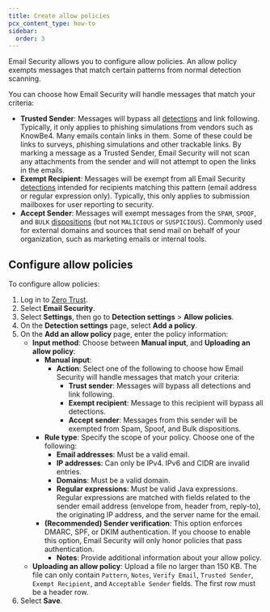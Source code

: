 ```yaml
---
title: Create allow policies
pcx_content_type: how-to
sidebar:
  order: 3
---
```


Email Security allows you to configure allow policies. An allow policy exempts messages that match certain patterns from normal detection scanning.

You can choose how Email Security will handle messages that match your criteria:

- **Trusted Sender**: Messages will bypass all [detections](/cloudflare-one/email-security/reference/dispositions-and-attributes/) and link following. Typically, it only applies to phishing simulations from vendors such as KnowBe4. Many emails contain links in them. Some of these could be links to surveys, phishing simulations and other trackable links. By marking a message as a Trusted Sender, Email Security will not scan any attachments from the sender and will not attempt to open the links in the emails.
- **Exempt Recipient**: Messages will be exempt from all Email Security [detections](/cloudflare-one/email-security/reference/dispositions-and-attributes/) intended for recipients matching this pattern (email address or regular expression only). Typically, this only applies to submission mailboxes for user reporting to security.
- **Accept Sender**: Messages will exempt messages from the `SPAM`, `SPOOF`, and `BULK` [dispositions](/cloudflare-one/email-security/reference/dispositions-and-attributes/) (but not `MALICIOUS` or `SUSPICIOUS`). Commonly used for external domains and sources that send mail on behalf of your organization, such as marketing emails or internal tools.

## Configure allow policies

To configure allow policies:

1. Log in to [Zero Trust](https://one.dash.cloudflare.com/).
2. Select **Email Security**.
3. Select **Settings**, then go to **Detection settings** > **Allow policies**.
4. On the **Detection settings** page, select **Add a policy**.
5. On the **Add an allow policy** page, enter the policy information:
    - **Input method**: Choose between **Manual input**, and **Uploading an allow policy**:
        - **Manual input**:
            - **Action**: Select one of the following to choose how Email Security will handle messages that match your criteria:
                - **Trust sender**: Messages will bypass all detections and link following.
                - **Exempt recipient**: Message to this recipient will bypass all detections.
                - **Accept sender**: Messages from this sender will be exempted from Spam, Spoof, and Bulk dispositions.
        - **Rule type**: Specify the scope of your policy. Choose one of the following:
            - **Email addresses**: Must be a valid email.
            - **IP addresses**: Can only be IPv4. IPv6 and CIDR are invalid entries.
            - **Domains**: Must be a valid domain.
            - **Regular expressions**: Must be valid Java expressions. Regular expressions are matched with fields related to the sender email address (envelope from, header from, reply-to), the originating IP address, and the server name for the email.
        - **(Recommended) Sender verification**: This option enforces DMARC, SPF, or DKIM authentication. If you choose to enable this option, Email Security will only honor policies that pass authentication.
            - **Notes**: Provide additional information about your allow policy.
    - **Uploading an allow policy**: Upload a file no larger than 150 KB. The file can only contain `Pattern`, `Notes`, `Verify Email`, `Trusted Sender`, `Exempt Recipient`, and `Acceptable Sender` fields. The first row must be a header row.
6. Select **Save**.